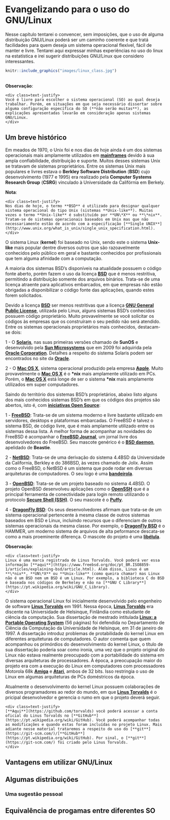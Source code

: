 # Evangelizando para o uso do GNU/Linux

Nesse capítulo tentarei o convencer, sem imposições, que o uso de alguma distribuição GNU/Linux poderá ser um caminho coerente e que tratá facilidades para quem deseja um sistema operacional flexível, fácil de manter e livre. Tentarei aqui expressar minhas experiências no uso do linux na estatística e irei sugerir distribuições GNU/Linux que considero interessantes.

```r
knitr::include_graphics("images/linux_class.jpg")
```

</br>**Observação**:

```block2
<div class=text-justify>
Você é livre para escolher o sistema operacional (SO) ao qual deseja trabalhar. Porém, em situações em que seja necessário dissertar sobre alguma configuração específica do SO (**não serão muitas**), as explicações apresentadas levarão em consideração apenas sistemas GNU/Linux.
</div>
```

## Um breve histórico

Em meados de 1970, o Unix foi e nos dias de hoje ainda é um dos sistemas operacionais mais amplamente utilizados em [**mainframes**](https://pt.wikipedia.org/wiki/Mainframe) devido à sua ampla confiabilidade, distribuição e suporte. Muitos desses sistemas Unix se tratavam de sistemas proprietários. Entre os sistemas Unix mais populares e livres estava o **Berkley Software Distribution** (**BSD**) cujo desenvolvimento (1977 e 1995) era realizado pela **Computer Systems Research Group** (**CSRG**) vinculado à Universidade da Califórnia em Berkely. 

**Nota**:

```block2
<div class=text-justify>
Nos dias de hoje, o termo **BSD** é utilizado para designar qualquer sistema operacional do tipo Unix (sistemas **Unix-like**). Muitas vezes o termo **Unix-like** é substituído por **UN\*X** ou **\*nix**. Tratam-se de sistemas operacionais baseados em Unix mas que não necessariamente estão de acordo com a especificação [**Single UNIX**](http://www.unix.org/what_is_unix/single_unix_specification.html).
</div>
```

O sistema Linux (**kernel**) foi baseado no Unix, sendo este o sistema  **Unix-like** mais popular dentre diversos outros que são razoavelmente conhecidos pelo público em geral e bastante conhecidos por profissionais que tem alguma afinidade com a computação.

A maioria dos sistemas BSD's disponíveis na atualidade possuem o código fonte aberto, porém fazem o uso da licença [**BSD**](https://opensource.org/licenses/bsd-license.html) que é menos restritiva, permitindo a distribuição somente dos arquivos binários. Trata-se de uma licença atraente para aplicativos embarcados, em que empresas não estão obrigadas a disponibilizar o código fonte das aplicações, quando estes forem solicitados. 

Devido a licença [**BSD**](https://opensource.org/licenses/bsd-license.html) ser menos restritivas que a licença [**GNU General Public License**](https://www.gnu.org/licenses/gpl-3.0.html), utilizada pelo Linux, alguns sistemas BSD's conhecidos possuem código proprietário. Muito provavelmente se você solicitar os códigos às empresas que os construíram o seu pedido não será atendido. Entre os sistemas operacionais proprietários mais conhecidos, destacam-se dois:

1 - O [**Solaris**](https://pt.wikipedia.org/wiki/Solaris), nas suas primeiras versões chamado de **SunOS** e desenvolvido pela [**Sun Microsystems**](https://pt.wikipedia.org/wiki/Sun_Microsystems) que em 2009 foi adquirida pela [**Oracle Corporation**](https://www.oracle.com/br/corporate/). Detalhes a respeito do sistema Solaris podem ser encontrados no site da [**Oracle**](https://www.oracle.com/solaris/).
    
2 - O [**Mac OS X**](https://www.apple.com/macos/server/), sistema operacional produzido pela empresa [**Apple**](https://www.apple.com/). Muito provavelmente o [**Mac OS X**](https://www.apple.com/macos/server/) é o **\*nix** mais amplamente utilizado em PCs. Porém, o [**Mac OS X**](https://www.apple.com/macos/server/) está longe de ser o sistema **\*nix** mais amplamente utilizados em super computadores.

Saindo do território dos sistemas BSD's proprietários, abaixo listo alguns dos mais conhecidos sistemas BSD's em que os códigos dos projetos são abertos, isto é, com [**iniciativas Open Source**](https://opensource.org/):

1 - [**FreeBSD**](https://www.freebsd.org/): Trata-se de um sistema moderno e livre bastante utilizado em servidores, desktops e plataformas embarcadas. O FreeBSD é talvez o sistema BSD, de código livre, que é mais amplamente utilizado entre os sistemas dessa lista. A melhor forma de acompanhar as novidades do FreeBSD é acompanhar o [**FreeBSD Journal**](https://www.freebsdfoundation.org/journal/), um jornal livre dos desenvolvedores do FreeBSD. Seu mascote genérico é o [**BSD daemon**](https://en.wikipedia.org/wiki/BSD_Daemon), apelidado de **Beastie**.  

2 - [**NetBSD**](https://www.netbsd.org/): Trata-se de uma derivação do sistema 4.4BSD da Universidade da California, Berkley e do 386BSD, às vezes chamado de Jolix. Assim como o FreeBSD, o NetBSD é um sistema que pode rodar em diversas arquiteturas de computadores. O seu logo é uma [**bandeirola**](https://www.netbsd.org/gallery/logos.html).

3 - [**OpenBSD**](https://www.openbsd.org/): Trata-se de um projeto baseado no sistema 4.4BSD. O projeto OpenBSD desenvolveu aplicações como o [**OpenSSH**](https://www.openssh.com/) que é a principal ferramenta de conectividade para login remoto utilizando o protocolo [**Secure Shell (SSH)**]("https://pt.wikipedia.org/wiki/Secure_Shell"). O seu mascote é o [**Puffy**](https://en.wikipedia.org/wiki/OpenBSD).

4 - [**DragonFly BSD**](https://www.dragonflybsd.org/): Os seus desenvolvedores afirmam que trata-se de um sistema operacional pertencente à mesma classe de outros sistemas baseados em BSD e Linux, incluindo recursos que o diferenciam de outros sistemas operacionais da mesma classe. Por exemplo, o [**DragonFly BSD**](https://www.dragonflybsd.org/) é o HAMMER, um moderno sistema de arquivos de alta peformance descata-se como a mais proeminente diferença. O mascote do projeto é uma [**libélula**](https://www.dragonflybsd.org/images/).

**Observação**:

```block2
<div class=text-justify>
Linux é uma marca registrada de Linus Torvalds. Você poderá ver essa informação [**aqui**](https://www.freebsd.org/doc/pt_BR.ISO8859-1/articles/explaining-bsd/article.html). Além disso, Linux é um **\*nix**, **UN\*X** ou **Unix-like** (como queira chamar) mas Linux não é um BSD nem um BSD é um Linux. Por exemplo, a biblioteca C do BSD é baseada nos códigos de Berkeley e não na [**GNU C Library**](https://pt.wikipedia.org/wiki/GNU_C_Library).
</div>
```

O sistema operacional Linux foi inicialmente desenvolvido pelo engenheiro de software [**Linus Torvalds**](https://github.com/torvalds) em 1991. Nessa época, [**Linus Torvalds**](https://github.com/torvalds) era discente na Universidade de Helsinque, Finlândia como estudante de ciência da computação. Sua dissertação de mestrado intitulada [**Linux: a Portable Operating System**](https://www.cs.helsinki.fi/u/kutvonen/index_files/linus.pdf) (56 páginas) foi defendida no Departamento de Ciência da Computação da Universidade de Helsinque, em 31 de janeiro de 1997. A dissertação introduz problemas de protabilidade do kernel Linux em diferentes arquiteturas de computadores. O autor comenta que quem acompanhou os primórdios do desenvolvimento do kernel Linux, o título de sua dissertação poderia soar como ironia, uma vez que o projeto original do Linux não estava realmente preocupado com a portabilidade do sistema em diversas arquiteturas de processadores. À época, a preocupação maior do projeto era com a execução do Linux em computadores com processadores Motorola 68k [**Amiga**](https://pt.wikipedia.org/wiki/Amiga) e [**Atari**](https://pt.wikipedia.org/wiki/Motorola_680x0), ambos de 32 bits. Isso restringia o uso de Linux em algumas arquiteturas de PCs doméstricos da época.


Atualmente o desenvolvimento do kernel Linux possuem colaborações de diversos programadores ao redor do mundo, em que [**Linus Torvalds**](https://github.com/torvalds) é o pricipal desenvolvedor e gerencia o rumo em que o projeto deverá seguir.

```block2
<div class=text-justify>
[**Aqui**](https://github.com/torvalds) você poderá acessar a conta oficial do Linus Torvalds no [**GitHub**](https://pt.wikipedia.org/wiki/GitHub). Você poderá acompanhar todas as modificações e quando estas foram incluídas no projeto Linux. Mais adiante nesse material trataremos a respeito do uso do [**git**](https://git-scm.com/)/[**GitHub**](https://pt.wikipedia.org/wiki/GitHub). Por sinal, o [**git**](https://git-scm.com/) foi criado pelo Linus Torvalds.
</div>
```




## Vantagens em utilizar GNU/Linux

## Algumas distribuições

### Uma sugestão pessoal

## Equivalência de progamas entre diferentes SO

